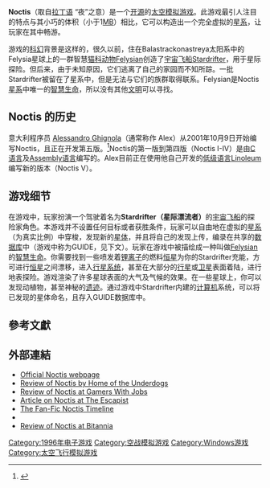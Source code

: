 {{Infobox VG
| title = Noctis
| image = File:Noctis Screenshot.png
| caption = 游戏中的全景截图
| developer = [[Alessandro_Ghignola|Alessandro Ghignola]]
| publisher = 独立发布
| released = 2000 <ref>{{cite web | title = Web Archive records of the earliest Noctis' homepage | url = http://web.archive.org/web/*/http://www.geocities.com/SiliconValley/Platform/1628/noctis.html | accessdate = 2009-04-30}}</ref>
| genre = [[太空模拟|太空模拟]]
| modes = [[单机|单机]]
| platforms = [[Microsoft_Windows|Windows]]
}}

'''Noctis'''（取自[[拉丁语|拉丁语]] “夜”之意）是一个[[开源|开源]]的[[太空模拟游戏|太空模拟游戏]]。此游戏最引人注目的特点与其小巧的体积（小于1[[MB|MB]]）相比，它可以构造出一个完全虚拟的[[星系|星系]]，让玩家在其中畅游。

游戏的[[科幻|科幻]]背景是这样的，很久以前，住在Balastrackonastreya太阳系中的Felysia星球上的一群智慧[[猫科动物|猫科动物]]Felysian创造了[[宇宙飞船|宇宙飞船]]Stardrifter，用于星际探险。但后来，由于未知原因，它们逃离了自己的家园而不知所踪。一批Stardrifter被留在了星系中，但是无法与它们的族群取得联系。Felysian是Noctis[[星系|星系]]中唯一的[[智慧生命|智慧生命]]，所以没有其他[[文明|文明]]可以寻找。

== Noctis 的历史 ==
意大利程序员 [[Alessandro_Ghignola|Alessandro Ghignola]]（通常称作 Alex）从2001年10月9日开始编写Noctis，且正在开发第五版。<ref>{{Cite web |url=http://anynowhere.com/bb/posts.php?t=409&p=3 |title=存档副本 |accessdate=2013-07-24 |archive-date=2013-10-30 |archive-url=https://web.archive.org/web/20131030020054/http://anynowhere.com/bb/posts.php?t=409&p=3 |dead-url=no }}</ref>Noctis的第一版到第四版（Noctis I-IV）是由[[C语言|C语言]]及[[Assembly语言|Assembly语言]]编写的。Alex目前正在使用他自己开发的[[低级语言|低级语言]][[Linoleum|Linoleum]]编写新的版本（Noctis V）。

== 游戏细节 ==
在游戏中，玩家扮演一个驾驶着名为'''Stardrifter（星际漂流者）'''的[[宇宙飞船|宇宙飞船]]的探险家角色。本游戏并不设置任何目标或者获胜条件，玩家可以自由地在虚拟的[[星系|星系]]（为真实比例）中穿梭，发现新的[[星体|星体]]，并且将自己的发现上传，编录在共享的[[数据库|数据库]]中（游戏中称为GUIDE，见下文）。玩家在游戏中被描绘成一种叫做[http://www.anywherebb.com/postline/posts.php?t=1812 Felysian]{{Wayback|url=http://www.anywherebb.com/postline/posts.php?t=1812 |date=20070928004800 }}的[[智慧生命|智慧生命]]。你需要找到一些喷发着[[锂|锂]][[离子|离子]]的燃料[[恒星|恒星]]为你的Stardrifter充能，方可进行[[恒星|恒星]]之间漂移，进入[[行星系统|行星系统]]，甚至在大部分的[[行星|行星]]或[[卫星|卫星]]表面着陆，进行地表探险。游戏渲染了许多星球表面的大气及气候的效果。在一些星球上，你可以发现动植物，甚至神秘的[[遗迹|遗迹]]。通过游戏中Stardrifter内建的[[计算机|计算机]]系统，可以将已发现的星体命名，且存入GUIDE数据库中。

== 參考文獻 ==
{{reflist|30em}}

== 外部連結 ==
*[http://www.anywherebb.com/ Official Noctis webpage]{{Wayback|url=http://www.anywherebb.com/ |date=20090421002857 }}
*[https://web.archive.org/web/20081223195043/http://www.the-underdogs.info/game.php?id=2950 Review of Noctis by Home of the Underdogs]
*[http://www.gamerswithjobs.com/node/17541 Review of Noctis at Gamers With Jobs]{{Wayback|url=http://www.gamerswithjobs.com/node/17541 |date=20090518175737 }}
*[http://www.escapistmagazine.com/articles/view/issues/issue_54/325-Footprints-in-Moondust Article on Noctis at The Escapist]{{Wayback|url=http://www.escapistmagazine.com/articles/view/issues/issue_54/325-Footprints-in-Moondust |date=20090413070317 }}
*[https://web.archive.org/web/20090518121856/http://wolfchar.freeshell.org/timeline.html The Fan-Fic Noctis Timeline]
*{{moby game|id=/dos/noctis|name=''Noctis''}}
*[https://web.archive.org/web/20090504093858/http://www.bitannia.com/noctis-iv Review of Noctis at Bitannia]

[[Category:1996年电子游戏|Category:1996年电子游戏]]
[[Category:空战模拟游戏|Category:空战模拟游戏]]
[[Category:Windows游戏|Category:Windows游戏]]
[[Category:太空飞行模拟游戏|Category:太空飞行模拟游戏]]